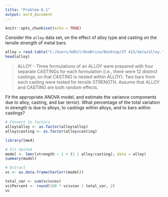 ---
title: "Problem 6.1"
output: word_document
---

```{r setup, include=FALSE}
knitr::opts_chunk$set(echo = TRUE)
```

Consider the `alloy` data set, on the effect of alloy type and casting on the
tensile strength of metal bars.

```{r}
alloy = read.table("C:/Users/k8hil/OneDrive/Desktop/ST 415/data/alloy.txt", head = TRUE)
head(alloy)

```


> ALLOY - Three formulations of an ALLOY were prepared with four separate
CASTINGs for each formulation (i.e., there were 12 distinct castings, so
that CASTING is nested within ALLOY).  Two bars from each casting were 
tested for tensile STRENGTH.  Assume that ALLOY and CASTING are both 
random effects.

Fit the appropriate ANOVA model, and estimate the variance components due to alloy,
casting, and bar (error). What percentage of the total variation in strength is
due to alloys, to castings within alloys, and to bars within castings?

```{r}
# Convert to factors
alloy$alloy <- as.factor(alloy$alloy)
alloy$casting <- as.factor(alloy$casting)

library(lme4)

# Fit nested
model <- lmer(strength ~ 1 + (1 | alloy/casting), data = alloy)
summary(model)

# Extract
vc <- as.data.frame(VarCorr(model))

total_var <- sum(vc$vcov)
vc$Percent <- round(100 * vc$vcov / total_var, 2)
vc
```


